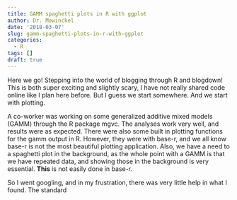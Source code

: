 ```yaml
---
title: GAMM spaghetti plots in R with ggplot
author: Dr. Mowinckel
date: '2018-03-07'
slug: gamm-spaghetti-plots-in-r-with-ggplot
categories:
  - R
tags: []
draft: true
---
```


Here we go! Stepping into the world of blogging through R and blogdown! This is both super exciting and slightly scary, I have not really shared code online like I plan here before. But I guess we start somewhere. And we start with plotting.

A co-worker was working on some generalized additive mixed models (GAMM) through the R package mgvc. The analyses work very well, and results were as expected. There were also some built in plotting functions for the gamm output in R. However, they were with base-r, and we all know base-r is not the most beautiful plotting application. Also, we have a need to a spaghetti plot in the background, as the whole point with a GAMM is that we have repeated data, and showing those in the background is very essential. **This** is not easily done in base-r.

So I went googling, and in my frustration, there was very little help in what I found. The standard 